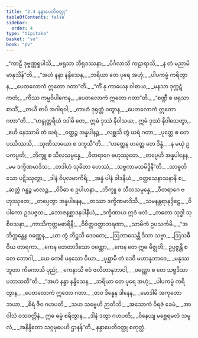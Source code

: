 ```yaml
---
title: "2.4 နန္ဒာပေတိဝတ္ထု"
tableOfContents: false
sidebar:
  order: 4
type: "tipitaka"
basket: "su"
book: "pv"
---
```



<DynamicBreadcrumb />

<Division number="168" book="pv" e="ch" v="19" p="144">

<Paragraph number="187" type="verses" book="pv">
_“ကာဠီ ဒုဗ္ဗဏ္ဏရူပါသိ,_  
_ဖရုသာ ဘီရုဒဿနာ;_  
_ပိင်္ဂလာသိ ကဠာရာသိ,_  
_န တံ မညာမိ မာနုသိန်”တိ._  

</Paragraph>

</Division>
<Division number="169" book="pv" e="ch" v="19" p="144">

<Paragraph number="188" type="verses" book="pv">
_“အဟံ နန္ဒာ နန္ဒိသေန,_  
_ဘရိယာ တေ ပုရေ အဟုံ;_  
_ပါပကမ္မံ ကရိတွာန,_  
_ပေတလောကံ ဣတော ဂတာ”တိ._  

</Paragraph>

</Division>
<Division number="170" book="pv" e="ch" v="19" p="145">

<Paragraph number="189" type="verses" book="pv">
_“ကိံ နု ကာယေန ဝါစာယ,_  
_မနသာ ဒုက္ကဋံ ကတံ;_  
_ကိဿ ကမ္မဝိပါကေန,_  
_ပေတလောကံ ဣတော ဂတာ”တိ._  

</Paragraph>

</Division>
<Division number="171" book="pv" e="ch" v="19" p="145">

<Paragraph number="190" type="verses" book="pv">
_“စဏ္ဍီ စ ဖရုသာ စာသိံ,_  
_တယိ စာပိ အဂါရဝါ;_  
_တာဟံ ဒုရုတ္တံ ဝတွာန,_  
_ပေတလောကံ ဣတော ဂတာ”တိ._  

</Paragraph>

</Division>
<Division number="172" book="pv" e="ch" v="19" p="145">

<Paragraph number="191" book="pv">
_“ဟန္ဒုတ္တရီယံ ဒဒါမိ တေ,_  
ဣမံ ဒုဿံ နိဝါသယ;_  
ဣမံ ဒုဿံ နိဝါသေတွာ,_  
_ဧဟိ နေဿာမိ တံ ဃရံ._  

</Paragraph>

</Division>
<Division number="173" book="pv" e="ch" v="19" p="145">

<Paragraph number="192" type="verses" book="pv">
_ဝတ္ထဉ္စ အန္နပါနဉ္စ,_  
_လစ္ဆသိ တွံ ဃရံ ဂတာ;_  
_ပုတ္တေ စ တေ ပဿိဿသိ,_  
_သုဏိသာယော စ ဒက္ခသီ”တိ._  

</Paragraph>

</Division>
<Division number="174" book="pv" e="ch" v="19" p="145">

<Paragraph number="193" type="verses" book="pv">
_“ဟတ္ထေန ဟတ္ထေ တေ ဒိန္နံ,_  
_န မယှံ ဥပကပ္ပတိ;_  
_ဘိက္ခူ စ သီလသမ္ပန္နေ,_  
_ဝီတရာဂေ ဗဟုဿုတေ._  

</Paragraph>

</Division>
<Division number="175" book="pv" e="ch" v="19" p="145">

<Paragraph number="194" type="verses" book="pv">
_တပ္ပေဟိ အန္နပါနေန,_  
_မမ ဒက္ခိဏမာဒိသ;_  
_တဒါဟံ သုခိတာ ဟေဿံ,_  
_သဗ္ဗကာမသမိဒ္ဓိနီ”တိ._  

</Paragraph>

</Division>
<Division number="176" book="pv" e="ch" v="19" p="145">

<Paragraph number="195" type="verses" book="pv">
_သာဓူတိ သော ပဋိဿုတွာ,_  
_ဒါနံ ဝိပုလမာကိရိ;_  
_အန္နံ ပါနံ ခါဒနီယံ,_  
_ဝတ္ထသေနာသနာနိ စ;_  
_ဆတ္တံ ဂန္ဓဉ္စ မာလဉ္စ,_  
_ဝိဝိဓာ စ ဥပါဟနာ._  

</Paragraph>

</Division>
<Division number="177" book="pv" e="ch" v="19" p="145">

<Paragraph number="196" type="verses" book="pv">
_ဘိက္ခူ စ သီလသမ္ပန္နေ,_  
_ဝီတရာဂေ ဗဟုဿုတေ;_  
_တပ္ပေတွာ အန္နပါနေန,_  
_တဿာ ဒက္ခိဏမာဒိသီ._  

</Paragraph>

</Division>
<Division number="178" book="pv" e="ch" v="19" p="145">

<Paragraph number="197" type="verses" book="pv">
_သမနန္တရာနုဒ္ဒိဋ္ဌေ,_  
_ဝိပါကော ဥဒပဇ္ဇထ;_  
_ဘောဇနစ္ဆာဒနပါနီယံ,_  
_ဒက္ခိဏာယ ဣဒံ ဖလံ._  

</Paragraph>

</Division>
<Division number="179" book="pv" e="ch" v="19" p="145">

<Paragraph number="198" type="verses" book="pv">
_တတော သုဒ္ဓါ သုစိဝသနာ,_  
_ကာသိကုတ္တမဓာရိနီ;_  
_ဝိစိတ္တဝတ္ထာဘရဏာ,_  
_သာမိကံ ဥပသင်္ကမိ._  

</Paragraph>

</Division>
<Division number="180" book="pv" e="ch" v="19" p="145">

<Paragraph number="199" type="verses" book="pv">
_“အဘိက္ကန္တေန ဝဏ္ဏေန,_  
_ယာ တွံ တိဋ္ဌသိ ဒေဝတေ;_  
_ဩဘာသေန္တီ ဒိသာ သဗ္ဗာ,_  
_ဩသဓီ ဝိယ တာရကာ._  

</Paragraph>

</Division>
<Division number="181" book="pv" e="ch" v="19" p="145">

<Paragraph number="200" type="verses" book="pv">
_ကေန တေတာဒိသော ဝဏ္ဏော,_  
_ကေန တေ ဣဓ မိဇ္ဈတိ;_  
ဥပ္ပဇ္ဇန္တိ စ တေ ဘောဂါ,_  
_ယေ ကေစိ မနသော ပိယာ._  

</Paragraph>

</Division>
<Division number="182" book="pv" e="ch" v="19" p="146">

<Paragraph number="201" type="verses" book="pv">
_ပုစ္ဆာမိ တံ ဒေဝိ မဟာနုဘာဝေ,_  
_မနုဿဘူတာ ကိမကာသိ ပုညံ;_  
_ကေနာသိ ဧဝံ ဇလိတာနုဘာဝါ,_  
_ဝဏ္ဏော စ တေ သဗ္ဗဒိသာ ပဘာသတီ”တိ._  

</Paragraph>

</Division>
<Division number="183" book="pv" e="ch" v="19" p="146">

<Paragraph number="202" type="verses" book="pv">
_“အဟံ နန္ဒာ နန္ဒိသေန,_  
_ဘရိယာ တေ ပုရေ အဟုံ;_  
_ပါပကမ္မံ ကရိတွာန,_  
_ပေတလောကံ ဣတော ဂတာ._  

</Paragraph>

</Division>
<Division number="184" book="pv" e="ch" v="19" p="146">

<Paragraph number="203" type="verses" book="pv">
_တဝ ဒိန္နေန ဒါနေန,_  
_မောဒါမိ အကုတောဘယာ;_  
_စိရံ ဇီဝ ဂဟပတိ,_  
_သဟ သဗ္ဗေဟိ ဉာတိဘိ;_  
_အသောကံ ဝိရဇံ ခေမံ,_  
_အာဝါသံ ဝသဝတ္တိနံ._  

</Paragraph>

</Division>
<Division number="185" book="pv" e="ch" v="19" p="146">

<Paragraph number="204" type="verses" book="pv">
ဣဓ ဓမ္မံ စရိတွာန,_  
_ဒါနံ ဒတွာ ဂဟပတိ;_  
_ဝိနေယျ မစ္ဆေရမလံ သမူလံ,_  
_အနိန္ဒိတော သဂ္ဂမုပေဟိ ဌာနန်”တိ._  


</Paragraph>
</Division>

<Paragraph number="205" type="center" book="pv">
နန္ဒာပေတိဝတ္ထု စတုတ္ထံ.
</Paragraph>